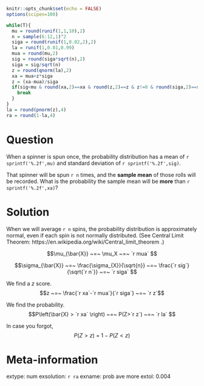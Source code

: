 ```r
knitr::opts_chunk$set(echo = FALSE)
options(scipen=100)

while(T){
  mu = round(runif(1,1,10),2)
  n = sample(6:12,1)^2
  siga = round(runif(1,0.02,2),2)
  la = runif(1,0.01,0.99)
  mua = round(mu,2)
  sig = round(siga*sqrt(n),2)
  siga = sig/sqrt(n)
  z = round(qnorm(la),2)
  xa = mua+z*siga
  z = (xa-mua)/siga
  if(sig<mu & round(xa,2)==xa & round(z,2)==z & z!=0 & round(siga,2)==siga){
    break
  }
}
la = round(pnorm(z),4)
ra = round(1-la,4)
```

Question
========

When a spinner is spun once, the probability distribution has a mean of `r sprintf('%.2f',mu)` and standard deviation of `r sprintf('%.2f',sig)`.

That spinner will be spun `r n` times, and the **sample mean** of those rolls will be recorded. What is the probability the sample mean will be **more** than `r sprintf('%.2f',xa)`?


Solution
========

When we will average `r n` spins, the probability distribution is approximately normal, even if each spin is not normally distributed. (See Central Limit Theorem: https://en.wikipedia.org/wiki/Central_limit_theorem .)

$$\mu_{\bar{X}} ~=~ \mu_X  ~=~ `r mua` $$

$$\sigma_{\bar{X}} ~=~ \frac{\sigma_{X}}{\sqrt{n}} ~=~ \frac{`r sig`}{\sqrt{`r n`}} ~=~ `r siga` $$

We find a $z$ score.
$$z ~=~ \frac{`r xa`-`r mua`}{`r siga`} ~=~ `r z`$$

We find the probability.
$$P\left(\bar{X} > `r xa` \right) ~=~ P(Z>`r z`) ~=~ `r la` $$

In case you forgot,
$$P(Z > z) ~=~ 1 - P(Z<z)$$


Meta-information
================
extype: num
exsolution: `r ra`
exname: prob ave more
extol: 0.004
